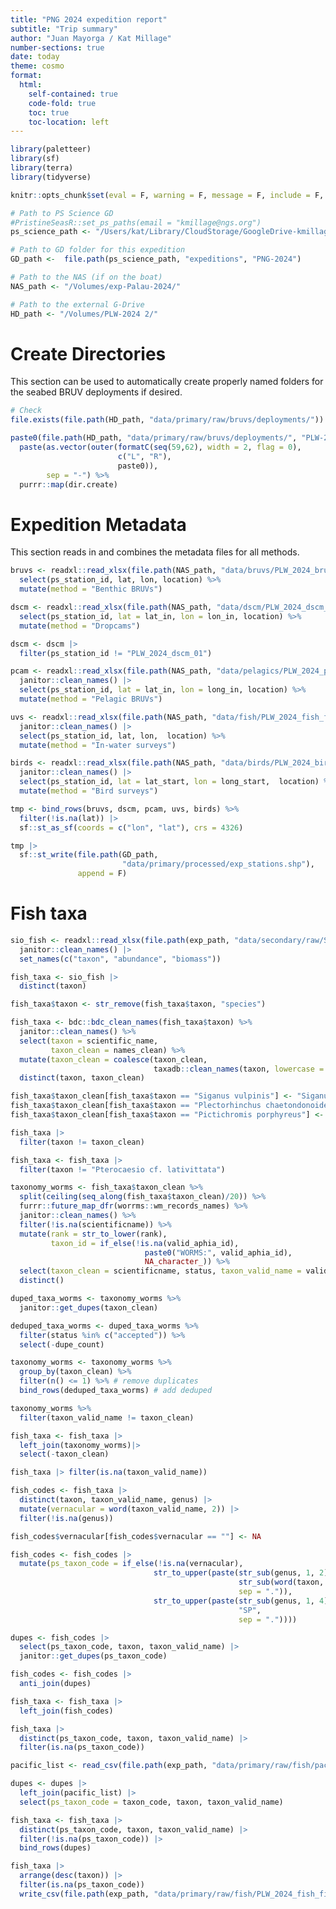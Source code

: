 ```yaml
---
title: "PNG 2024 expedition report"
subtitle: "Trip summary"
author: "Juan Mayorga / Kat Millage"
number-sections: true
date: today
theme: cosmo
format: 
  html:
    self-contained: true
    code-fold: true
    toc: true
    toc-location: left
---
```


```r
library(paletteer)
library(sf)
library(terra)
library(tidyverse)

knitr::opts_chunk$set(eval = F, warning = F, message = F, include = F, echo = F)

# Path to PS Science GD
#PristineSeasR::set_ps_paths(email = "kmillage@ngs.org")
ps_science_path <- "/Users/kat/Library/CloudStorage/GoogleDrive-kmillage@ngs.org/My Drive/Pristine Seas/SCIENCE"

# Path to GD folder for this expedition
GD_path <-  file.path(ps_science_path, "expeditions", "PNG-2024")

# Path to the NAS (if on the boat)
NAS_path <- "/Volumes/exp-Palau-2024/"

# Path to the external G-Drive
HD_path <- "/Volumes/PLW-2024 2/"
```

# Create Directories

This section can be used to automatically create properly named folders for the seabed BRUV deployments if desired. 

```r
# Check 
file.exists(file.path(HD_path, "data/primary/raw/bruvs/deployments/"))

paste0(file.path(HD_path, "data/primary/raw/bruvs/deployments/", "PLW-2024-bruvs")) %>% 
  paste(as.vector(outer(formatC(seq(59,62), width = 2, flag = 0),
                        c("L", "R"), 
                        paste0)),
        sep = "-") %>% 
  purrr::map(dir.create)
```

# Expedition Metadata 

This section reads in and combines the metadata files for all methods. 

```r
bruvs <- readxl::read_xlsx(file.path(NAS_path, "data/bruvs/PLW_2024_bruvs_fieldbook.xlsx")) %>% 
  select(ps_station_id, lat, lon, location) %>% 
  mutate(method = "Benthic BRUVs")
```

```r
dscm <- readxl::read_xlsx(file.path(NAS_path, "data/dscm/PLW_2024_dscm_fieldbook.xlsx")) %>% 
  select(ps_station_id, lat = lat_in, lon = lon_in, location) %>% 
  mutate(method = "Dropcams")

dscm <- dscm |> 
  filter(ps_station_id != "PLW_2024_dscm_01")
```

```r
pcam <- readxl::read_xlsx(file.path(NAS_path, "data/pelagics/PLW_2024_pelagics_fieldbook.xlsx")) %>% 
  janitor::clean_names() |> 
  select(ps_station_id, lat = lat_in, lon = long_in, location) %>% 
  mutate(method = "Pelagic BRUVs")
```

```r
uvs <- readxl::read_xlsx(file.path(NAS_path, "data/fish/PLW_2024_fish_fieldbook_AMF.xlsx")) %>% 
  janitor::clean_names() |> 
  select(ps_station_id, lat, lon,  location) %>% 
  mutate(method = "In-water surveys")
```

```r
birds <- readxl::read_xlsx(file.path(NAS_path, "data/birds/PLW_2024_birds_fieldbook_2024_02_21.xlsx")) %>% 
  janitor::clean_names() |> 
  select(ps_station_id, lat = lat_start, lon = long_start,  location) %>% 
  mutate(method = "Bird surveys")
```

```r
tmp <- bind_rows(bruvs, dscm, pcam, uvs, birds) %>% 
  filter(!is.na(lat)) |> 
  sf::st_as_sf(coords = c("lon", "lat"), crs = 4326)

tmp |> 
  sf::st_write(file.path(GD_path, 
                         "data/primary/processed/exp_stations.shp"), 
               append = F)
```

# Fish taxa

```r
sio_fish <- readxl::read_xlsx(file.path(exp_path, "data/secondary/raw/SIO fish/Fish_output_by_taxon Table.xlsx")) |> 
  janitor::clean_names() |> 
  set_names(c("taxon", "abundance", "biomass"))

fish_taxa <- sio_fish |> 
  distinct(taxon)

fish_taxa$taxon <- str_remove(fish_taxa$taxon, "species")

fish_taxa <- bdc::bdc_clean_names(fish_taxa$taxon) %>% 
  janitor::clean_names() %>% 
  select(taxon = scientific_name, 
         taxon_clean = names_clean) %>% 
  mutate(taxon_clean = coalesce(taxon_clean, 
                                taxadb::clean_names(taxon, lowercase = F))) %>% 
  distinct(taxon, taxon_clean) 

fish_taxa$taxon_clean[fish_taxa$taxon == "Siganus vulpinis"] <- "Siganus vulpinus"
fish_taxa$taxon_clean[fish_taxa$taxon == "Plectorhinchus chaetondonoides"] <- "Plectorhinchus chaetodonoides"
fish_taxa$taxon_clean[fish_taxa$taxon == "Pictichromis porphyreus"] <- "Pictichromis porphyrea"

fish_taxa |> 
  filter(taxon != taxon_clean)

fish_taxa <- fish_taxa |> 
  filter(taxon != "Pterocaesio cf. lativittata")
```

```r
taxonomy_worms <- fish_taxa$taxon_clean %>% 
  split(ceiling(seq_along(fish_taxa$taxon_clean)/20)) %>% 
  furrr::future_map_dfr(worrms::wm_records_names) %>% 
  janitor::clean_names() %>% 
  filter(!is.na(scientificname)) %>% 
  mutate(rank = str_to_lower(rank),
         taxon_id = if_else(!is.na(valid_aphia_id),
                              paste0("WORMS:", valid_aphia_id),
                              NA_character_)) %>% 
  select(taxon_clean = scientificname, status, taxon_valid_name = valid_name, taxon_rank = rank, taxon_id, taxon_authority = valid_authority, kingdom, phylum, class, order, family, genus) %>% 
  distinct()

duped_taxa_worms <- taxonomy_worms %>% 
  janitor::get_dupes(taxon_clean) 

deduped_taxa_worms <- duped_taxa_worms %>% 
  filter(status %in% c("accepted")) %>% 
  select(-dupe_count)

taxonomy_worms <- taxonomy_worms %>% 
  group_by(taxon_clean) %>% 
  filter(n() <= 1) %>% # remove duplicates
  bind_rows(deduped_taxa_worms) # add deduped

taxonomy_worms %>% 
  filter(taxon_valid_name != taxon_clean)

fish_taxa <- fish_taxa |> 
  left_join(taxonomy_worms)|> 
  select(-taxon_clean)

fish_taxa |> filter(is.na(taxon_valid_name))
```

```r
fish_codes <- fish_taxa |> 
  distinct(taxon, taxon_valid_name, genus) |> 
  mutate(vernacular = word(taxon_valid_name, 2)) |> 
  filter(!is.na(genus)) 

fish_codes$vernacular[fish_codes$vernacular == ""] <- NA

fish_codes <- fish_codes |> 
  mutate(ps_taxon_code = if_else(!is.na(vernacular), 
                                str_to_upper(paste(str_sub(genus, 1, 2),
                                                   str_sub(word(taxon, 2), 1, 4),
                                                   sep = ".")),
                                str_to_upper(paste(str_sub(genus, 1, 4),
                                                   "SP",
                                                   sep = "."))))

dupes <- fish_codes |> 
  select(ps_taxon_code, taxon, taxon_valid_name) |> 
  janitor::get_dupes(ps_taxon_code)

fish_codes <- fish_codes |> 
  anti_join(dupes)

fish_taxa <- fish_taxa |> 
  left_join(fish_codes) 
```

```r
fish_taxa |> 
  distinct(ps_taxon_code, taxon, taxon_valid_name) |> 
  filter(is.na(ps_taxon_code))
```


```r
pacific_list <- read_csv(file.path(exp_path, "data/primary/raw/fish/pacific_taxa_list.csv"))

dupes <- dupes |> 
  left_join(pacific_list) |> 
  select(ps_taxon_code = taxon_code, taxon, taxon_valid_name)

fish_taxa <- fish_taxa |> 
  distinct(ps_taxon_code, taxon, taxon_valid_name) |> 
  filter(!is.na(ps_taxon_code)) |> 
  bind_rows(dupes)

fish_taxa |> 
  arrange(desc(taxon)) |> 
  filter(is.na(ps_taxon_code))
  write_csv(file.path(exp_path, "data/primary/raw/fish/PLW_2024_fish_fieldbook.csv"))
```